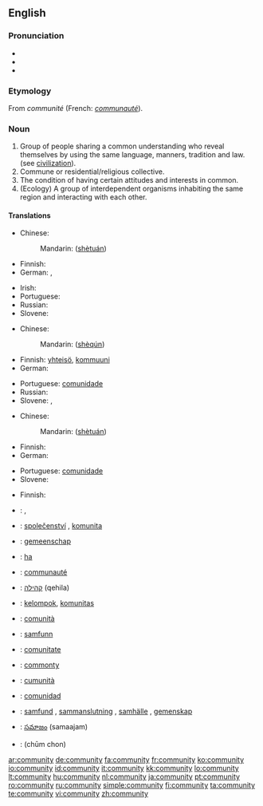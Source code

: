 {{wikipedia|dab=community (disambiguation)|community}}
==English==

===Pronunciation===
* {{IPA|/k(ə)ˈmjunəti/ or /k(ə)ˈmjunəɾi/}}
* {{audio|en-us-community.ogg|Audio (US)}}
* {{audio|en-ca-community.ogg|Audio (CA)}}

===Etymology===
From {{OF.}} ''communité'' (French: ''[[communauté]]'').

===Noun===
{{wikipedia}}
{{en-noun|communit|ies}}

# Group of people sharing a common understanding who reveal themselves by using the same language, manners, tradition and law. (see [[civilization]]).
# Commune or residential/religious collective.
# The condition of having certain attitudes and interests in common.
# (Ecology) A group of interdependent organisms inhabiting the same region and interacting with each other.

====Translations====
{{trans-top|group of people sharing a common understanding}}
* Chinese:
*: Mandarin: {{zh-ts|社團|社团}} ([[shè]][[tuán]])
* Finnish: {{t+|fi|yhteisö}}
* German: {{t+|de|Gemeinschaft|f}}, {{t+|de|Gesellschaft|f}}
{{trans-mid}}
* Irish: {{t-|ga|cumann|m|xs=Irish}}
* Portuguese: {{t+|pt|comunidade|f}}
* Russian: {{t+|ru|сообщество|n|tr=soóbščestvo|sc=Cyrl}}
* Slovene: {{t+|sl|skupnost|f}}
{{trans-bottom}}

{{trans-top|commune or residential/religious collective}}
* Chinese:
*: Mandarin: {{zh-ts|社群|社群}} ([[shè]][[qún]])
* Finnish: [[yhteisö]], [[kommuuni]]
* German: {{t+|de|Gemeinde|f}}
{{trans-mid}}
* Portuguese: [[comunidade]] {{f}}
* Russian: {{t+|ru|сообщество|n|tr=soóbščestvo|sc=Cyrl}}
* Slovene: {{t+|sl|skupnost|f}}, {{t+|sl|komuna|f}}
{{trans-bottom}}

{{trans-top|condition of having certain attitudes and interests in common}}
* Chinese:
*: Mandarin: {{zh-ts|社團|社团}} ([[shè]][[tuán]])
* Finnish: {{t|fi|yhteisöllisyys}}
* German: {{t+|de|Gemeinschaft|f}}
{{trans-mid}}
* Portuguese: [[comunidade]] {{f}}
* Slovene: {{t+|sl|skupnost|f}}
{{trans-bottom}}

{{trans-top|ecology: group of interdependent organisms}}
* Finnish: {{t+|fi|yhdyskunta}}
{{trans-mid}}
{{trans-bottom}}

{{checktrans-top}}
* {{ttbc|Arabic}}: {{Arab|[[جماعة]]}} {{f}}, {{Arab|[[جالية]]}} {{f}}
* {{ttbc|Czech}}: [[společenství]] {{n}}, [[komunita]] {{f}}
* {{ttbc|Dutch}}: [[gemeenschap]] {{f}}
* {{ttbc|Ewe}}: [[ha]]
* {{ttbc|French}}: [[communauté]] {{f}}
* {{ttbc|Hebrew}}: [[קהילה]] (qehila) {{f}}
* {{ttbc|Indonesian}}: [[kelompok]], [[komunitas]]
* {{ttbc|Italian}}: [[comunità]] {{f}}
{{trans-mid}}
* {{ttbc|Norwegian}}: [[samfunn]] {{n}}
* {{ttbc|Romanian}}: [[comunitate]] {{f}}
* {{ttbc|Scots}}: [[commonty]]
* {{ttbc|Sicilian}}: [[cumunità]] {{f}}
* {{ttbc|Spanish}}: [[comunidad]] {{f}}
* {{ttbc|Swedish}}: [[samfund]] {{c}}, [[sammanslutning]] {{c}}, [[samhälle]] {{c}}, [[gemenskap]] {{c}}
* {{ttbc|Telugu}}: [[సమాజం]] (samaajam)
* {{ttbc|Thai}}: {{Thai|[[ชุมชน]]}} (chūm chon)
{{trans-bottom}}

[[ar:community]]
[[de:community]]
[[fa:community]]
[[fr:community]]
[[ko:community]]
[[io:community]]
[[id:community]]
[[it:community]]
[[kk:community]]
[[lo:community]]
[[lt:community]]
[[hu:community]]
[[nl:community]]
[[ja:community]]
[[pt:community]]
[[ro:community]]
[[ru:community]]
[[simple:community]]
[[fi:community]]
[[ta:community]]
[[te:community]]
[[vi:community]]
[[zh:community]]